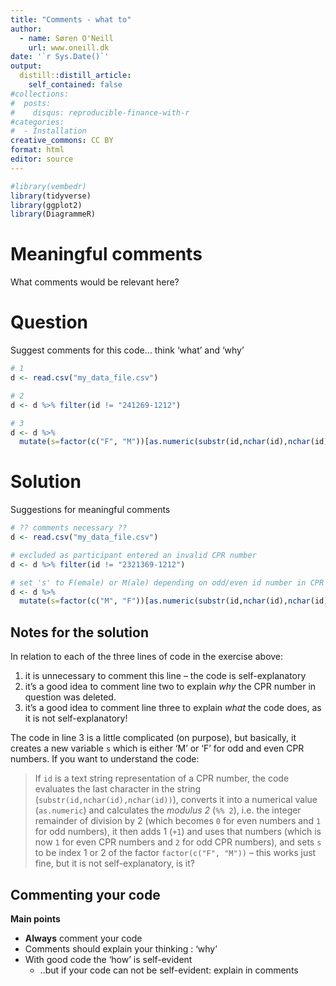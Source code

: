 ```yaml
---
title: "Comments - what to"
author:
  - name: Søren O'Neill
    url: www.oneill.dk
date: '`r Sys.Date()`'
output:
  distill::distill_article:
    self_contained: false
#collections:
#  posts:
#    disqus: reproducible-finance-with-r
#categories:
#  - Installation
creative_commons: CC BY
format: html
editor: source
---
```


```r
#library(vembedr)
library(tidyverse)
library(ggplot2)
library(DiagrammeR)
```

# Meaningful comments

What comments would be relevant here?

::: panel-tabset

# Question

Suggest comments for this code... think 'what' and 'why'

```r
# 1
d <- read.csv("my_data_file.csv")

# 2
d <- d %>% filter(id != "241269-1212")

# 3
d <- d %>% 
  mutate(s=factor(c("F", "M"))[as.numeric(substr(id,nchar(id),nchar(id))) %% 2 + 1 ])

```


# Solution

Suggestions for meaningful comments

```r
# ?? comments necessary ??
d <- read.csv("my_data_file.csv")

# excluded as participant entered an invalid CPR number
d <- d %>% filter(id != "2321369-1212")

# set 's' to F(emale) or M(ale) depending on odd/even id number in CPR
d <- d %>% 
  mutate(s=factor(c("M", "F"))[as.numeric(substr(id,nchar(id),nchar(id))) %% 2])

```
::::

::: {.callout-note collapse=true}
## Notes for the solution

In relation to each of the three lines of code in the exercise above:

1. it is unnecessary to comment this line -- the code is self-explanatory
2. it's a good idea to comment line two to explain _why_ the CPR number in question was deleted.
3. it's a good idea to comment line three to explain _what_ the code does, as it is not self-explanatory! 

The code in line 3 is a little complicated (on purpose), but basically, it creates a new variable `s` which is either 'M' or 'F' for odd and even CPR numbers. If you want to understand the code:

> If `id` is a text string representation of a CPR number, the code evaluates the last character in the string (`substr(id,nchar(id),nchar(id))`), converts it into a numerical value (`as.numeric`) and calculates the _modulus 2_ (`%% 2`), i.e. the integer remainder of division by 2 (which becomes `0` for even numbers and `1` for odd numbers), it then adds 1 (`+1`) and uses that numbers (which is now `1` for even CPR numbers and `2` for odd CPR numbers), and sets `s` to be index 1 or 2 of the factor `factor(c("F", "M"))` -- this works just fine, but it is not self-explanatory, is it?
:::

## Commenting your code

**Main points**

* **Always** comment your code
* Comments should explain your thinking : 'why'
* With good code the 'how' is self-evident
    - ..but if your code can not be self-evident: explain in comments


<script src="https://giscus.app/client.js"
        data-repo="sorenoneill/r4phd"
        data-repo-id="R_kgDOJ9etDQ"
        data-category="Announcements"
        data-category-id="DIC_kwDOJ9etDc4CYApF"
        data-mapping="pathname"
        data-strict="0"
        data-reactions-enabled="0"
        data-emit-metadata="0"
        data-input-position="bottom"
        data-theme="cobalt"
        data-lang="en"
        crossorigin="anonymous"
        async>
</script>
